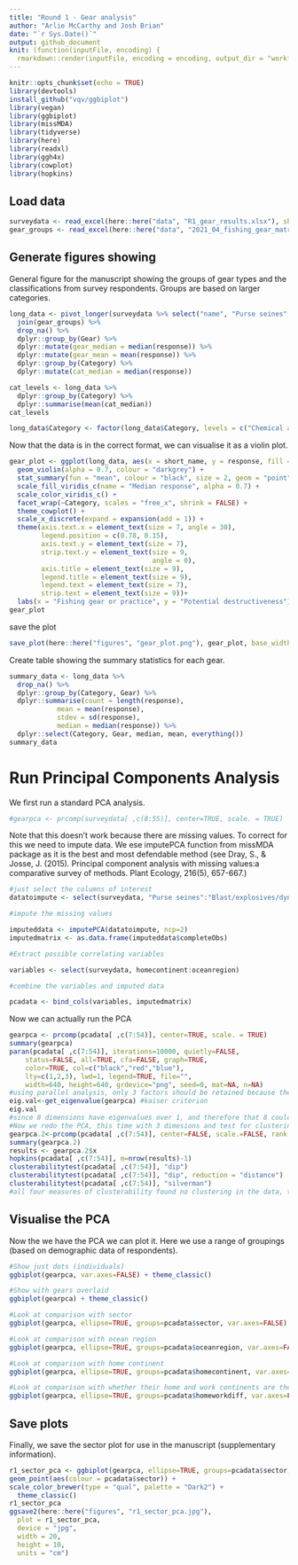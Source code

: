 ```yaml
---
title: "Round 1 - Gear analysis"
author: "Arlie McCarthy and Josh Brian"
date: "`r Sys.Date()`"
output: github_document
knit: (function(inputFile, encoding) {
  rmarkdown::render(inputFile, encoding = encoding, output_dir = "workflow") })
---
```


```r
knitr::opts_chunk$set(echo = TRUE)
library(devtools)
install_github("vqv/ggbiplot")
library(vegan)
library(ggbiplot)
library(missMDA)
library(tidyverse)
library(here)
library(readxl)
library(ggh4x)
library(cowplot)
library(hopkins)
```

## Load data

```r
surveydata <- read_excel(here::here("data", "R1_gear_results.xlsx"), sheet = "Sheet1")
gear_groups <- read_excel(here::here("data", "2021_04_fishing_gear_matrix_REV.xlsx"), sheet = "gear_categories")
```

## Generate figures showing 
General figure for the manuscript showing the groups of gear types and the classifications from survey respondents. Groups are based on larger categories. 

```r
long_data <- pivot_longer(surveydata %>% select("name", "Purse seines":"Blast/explosives/dynamite"), cols = "Purse seines":"Blast/explosives/dynamite", values_to = "response", names_to = "Gear", names_repair = "check_unique") %>% 
  join(gear_groups) %>% 
  drop_na() %>% 
  dplyr::group_by(Gear) %>% 
  dplyr::mutate(gear_median = median(response)) %>% 
  dplyr::mutate(gear_mean = mean(response)) %>% 
  dplyr::group_by(Category) %>% 
  dplyr::mutate(cat_median = median(response))

cat_levels <- long_data %>% 
  dplyr::group_by(Category) %>% 
  dplyr::summarise(mean(cat_median))
cat_levels

long_data$Category <- factor(long_data$Category, levels = c("Chemical and Blast", "Dredges", "Gillnets and entangling nets", "Trawls", "Seine nets", "Surrounding nets", "Falling gear", "Hooks and lines", "Lift nets", "Traps", "Miscellaneous"))
```
Now that the data is in the correct format, we can visualise it as a violin plot.

```r
gear_plot <- ggplot(long_data, aes(x = short_name, y = response, fill = gear_median)) + 
  geom_violin(alpha = 0.7, colour = "darkgrey") +
  stat_summary(fun = "mean", colour = "black", size = 2, geom = "point") +
  scale_fill_viridis_c(name = "Median response", alpha = 0.7) +
  scale_color_viridis_c() +
  facet_wrap(~Category, scales = "free_x", shrink = FALSE) +
  theme_cowplot() +
  scale_x_discrete(expand = expansion(add = 1)) +
  theme(axis.text.x = element_text(size = 7, angle = 30),
        legend.position = c(0.78, 0.15),
        axis.text.y = element_text(size = 7),
        strip.text.y = element_text(size = 9,
                                    angle = 0),
        axis.title = element_text(size = 9),
        legend.title = element_text(size = 9),
        legend.text = element_text(size = 7),
        strip.text = element_text(size = 9))+
  labs(x = "Fishing gear or practice", y = "Potential destructiveness")
gear_plot
```
save the plot

```r
save_plot(here::here("figures", "gear_plot.png"), gear_plot, base_width = 180, base_height = 125, units = "mm")
```

Create table showing the summary statistics for each gear.

```r
summary_data <- long_data %>% 
  drop_na() %>% 
  dplyr::group_by(Category, Gear) %>% 
  dplyr::summarise(count = length(response),
            mean = mean(response), 
            stdev = sd(response),
            median = median(response)) %>% 
  dplyr::select(Category, Gear, median, mean, everything())
summary_data
```

# Run Principal Components Analysis

We first run a standard PCA analysis. 

```r
#gearpca <- prcomp(surveydata[ ,c(8:55)], center=TRUE, scale. = TRUE)
```

Note that this doesn't work because there are missing values. To correct for this we need to impute data. We ese imputePCA function from missMDA package as it is the best and most defendable method 
(see Dray, S., & Josse, J. (2015). Principal component analysis with missing values:a comparative survey of methods. Plant Ecology, 216(5), 657-667.)

```r
#just select the columns of interest
datatoimpute <- select(surveydata, "Purse seines":"Blast/explosives/dynamite")

#impute the missing values 

imputeddata <- imputePCA(datatoimpute, ncp=2)
imputedmatrix <- as.data.frame(imputeddata$completeObs)

#Extract possible correlating variables

variables <- select(surveydata, homecontinent:oceanregion)

#combine the variables and imputed data

pcadata <- bind_cols(variables, imputedmatrix)
```

Now we can actually run the PCA

```r
gearpca <- prcomp(pcadata[ ,c(7:54)], center=TRUE, scale. = TRUE)
summary(gearpca)
paran(pcadata[ ,c(7:54)], iterations=10000, quietly=FALSE,
    status=FALSE, all=TRUE, cfa=FALSE, graph=TRUE,
    color=TRUE, col=c("black","red","blue"),
    lty=c(1,2,3), lwd=1, legend=TRUE, file="",
    width=640, height=640, grdevice="png", seed=0, mat=NA, n=NA)
#using parallel analysis, only 3 factors should be retained because they have eigenvalues greater than 1, and also 3 have higher eigenvalues than random
eig.val<-get_eigenvalue(gearpca) #kaiser criterion
eig.val
#since 8 dimensions have eigenvalues over 1, and therefore that 8 could be retained for further analysis (based on Kaiser criterion). In this instance, 67% of variance is explained by 3 dimesions, 81% by 8 dimensions
#Now we redo the PCA, this time with 3 dimesions and test for clustering using hopkins, dist sip, and pca silverman
gearpca.2<-prcomp(pcadata[ ,c(7:54)], center=FALSE, scale.=FALSE, rank. = 3)
summary(gearpca.2)
results <- gearpca.2$x
hopkins(pcadata[ ,c(7:54)], m=nrow(results)-1) 
clusterabilitytest(pcadata[ ,c(7:54)], "dip")
clusterabilitytest(pcadata[ ,c(7:54)], "dip", reduction = "distance")
clusterabilitytest(pcadata[ ,c(7:54)], "silverman")
#all four measures of clusterability found no clustering in the data, therefore no further tests conducted.
```

## Visualise the PCA
Now the we have the PCA we can plot it. Here we use a range of groupings (based on demographic data of respondents). 

```r


#Show just dots (individuals)
ggbiplot(gearpca, var.axes=FALSE) + theme_classic() 

#Show with gears overlaid
ggbiplot(gearpca) + theme_classic() 

#Look at comparison with sector
ggbiplot(gearpca, ellipse=TRUE, groups=pcadata$sector, var.axes=FALSE) + theme_classic() 

#Look at comparison with ocean region
ggbiplot(gearpca, ellipse=TRUE, groups=pcadata$oceanregion, var.axes=FALSE) + theme_classic() 

#Look at comparison with home continent
ggbiplot(gearpca, ellipse=TRUE, groups=pcadata$homecontinent, var.axes=FALSE) + theme_classic() 

#Look at comparison with whether their home and work continents are the same
ggbiplot(gearpca, ellipse=TRUE, groups=pcadata$homeworkdiff, var.axes=FALSE) + theme_classic() 
```

## Save plots

Finally, we save the sector plot for use in the manuscript (supplementary information).
```r
r1_sector_pca <- ggbiplot(gearpca, ellipse=TRUE, groups=pcadata$sector, var.axes=FALSE) +
geom_point(aes(colour = pcadata$sector)) +
scale_color_brewer(type = "qual", palette = "Dark2") + 
  theme_classic()
r1_sector_pca
ggsave2(here::here("figures", "r1_sector_pca.jpg"),
  plot = r1_sector_pca,
  device = "jpg",
  width = 20,
  height = 10,
  units = "cm")
```